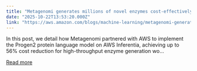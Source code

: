 ```yaml
---
title: "Metagenomi generates millions of novel enzymes cost-effectively using AWS Inferentia"
date: "2025-10-22T13:53:20.000Z"
link: "https://aws.amazon.com/blogs/machine-learning/metagenomi-generates-millions-of-novel-enzymes-cost-effectively-using-aws-inferentia/"
---
```


In this post, we detail how Metagenomi partnered with AWS to implement the Progen2 protein language model on AWS Inferentia, achieving up to 56% cost reduction for high-throughput enzyme generation wo...

[Read more](https://aws.amazon.com/blogs/machine-learning/metagenomi-generates-millions-of-novel-enzymes-cost-effectively-using-aws-inferentia/)
